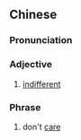 {{also|冇所谓}}
==Chinese==
{{zh-forms|s=冇所谓|type=12}}

===Pronunciation===
{{zh-pron
|c=mou5 so2 wai6
|cat=a,ph
}}

===Adjective===
{{zh-adj}}

# {{lb|zh|Cantonese}} [[indifferent]]

===Phrase===
{{zh-phrase}}

# {{lb|zh|Cantonese}} don't [[care]]